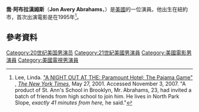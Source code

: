 {{Infobox person
| image = Jon Abrahams (cropped).jpg
| imagesize =
|caption=
| birthname = Jon Avery Abrahams
| birth_date = {{birth date and age|1977|10|29}}
| birth_place = 美國[[紐約州|紐約州]][[紐約市|紐約市]]
| occupation = Actor
| yearsactive = 1995–現在
}}
'''喬·阿布拉漢姆斯'''（'''Jon Avery Abrahams'''，{{bd|1977年|10月29日}}）是[[美國|美國]]的一位演員。他出生在紐約市，首次出演電影是在1995年<ref name=NYT2001>Lee, Linda. [http://query.nytimes.com/gst/fullpage.html?res=9C05E2DB1F3DF934A15756C0A9679C8B63 "A NIGHT OUT AT THE: Paramount Hotel; The Pajama Game"] {{Wayback|url=http://query.nytimes.com/gst/fullpage.html?res=9C05E2DB1F3DF934A15756C0A9679C8B63 |date=20090131155615 }}, ''[[The_New_York_Times|The New York Times]]'', May 27, 2001. Accessed November 3, 2007. "A product of St. Ann's School in Brooklyn, Mr. Abrahams, 23, had invited a batch of friends from high school to join him. He lives in North Park Slope, ''exactly 41 minutes from here,'' he said."</ref>。
==參考資料==
{{Reflist}}

{{DEFAULTSORT: Abrahams, Jon}}
[[Category:20世纪美国男演员|Category:20世纪美国男演员]]
[[Category:21世紀美國男演員|Category:21世紀美國男演員]]
[[Category:美國電影男演員|Category:美國電影男演員]]
[[Category:美國電視男演員|Category:美國電視男演員]]